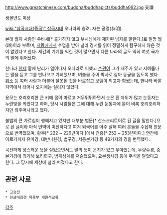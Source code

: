 http://www.greatchinese.com/buddha/buddhapicts/buddha062.jpg
支謙

생몰년도 미상

[[wiki:"삼국시대(중국)" 삼국시대]] 오나라의 승려. 자는 공명(恭明). 

본래 월지 사람인 우바새[* 출가하지 않고 부처님에게 제자된 남자를 말한다.]로 일명 월(越)이라 부르며, [[지량]]에게서 수업을 받아 널리 경서를 읽어 정밀하게 탐구하지 않은 것이 없었다고 한다. 세간의 기예를 익힌 것이 많으면서 다른 나라의 글도 익혀 여섯 국가의 말에 뛰어났다.

한나라 [[헌제]] 말에 난리가 일어나자 오나라로 피했고 [[손권]]이 그가 재주가 있고 지혜롭다는 말을 듣고 그를 만나보고 기뻐했으며, 벼슬을 주어 박사로 삼아 동궁을 돕도록 했다. [[위소]] 등 여러 사람과 더불어 잘못된 것을 바로잡고 보탬이 되고자 힘썼는데, 한나라 바깥 지역에서 태어나 오지에는 실리지 않았다.

용모는 호리호리한 큰 키에 몸이 마르고 거무튀튀하면서 눈은 흰 자위가 많고 눈동자는 누런빛을 띄었다고 하며, 당시 사람들은 그에 대해 누런 눈동자에 몸이 비록 호리호리하지만 꾀주머니라고 했다.

불법의 큰 가르침이 행해지고 있지만 대부분 범문[* 산스크리트어로 된 글을 말한다.]으로 된 글이라 아직 번역이 미진하다고 여겨 외국어를 아주 잘해 여러 본들을 수집해 한문으로 번역했으며, 황무[* 222 ~ 229년이다.]에서 건흥[* 252 ~ 253년이다.] 연간에 이르기까지 유마경, 대반니원경, 법구경, 서응본기경 등 49가지의 경을 번역했다.

곡진하게 성스러운 뜻을 실었으면서도 말의 뜻이 운치가 있고 우아했는데, 무량수경, 중본기경에 의거해 보리련구, 범패삼계를 저술했으며, 요본생사경 등에 주석을 달았다고 한다. 그 당시에 세상에 널리 퍼졌다고 한다.

== 관련 사료 ==
 * 고승전
 * 한글대장경 목록부 개원석교록

[[각주]]
